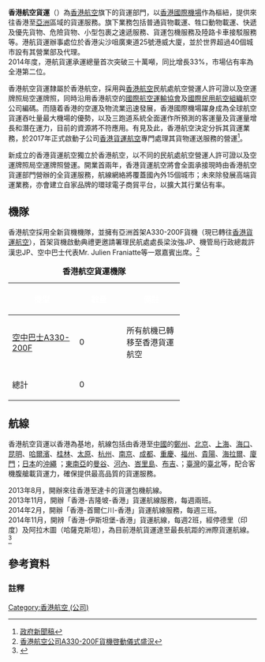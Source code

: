 {{distinguish|香港貨運航空}}

{{refimprove|time=2014-03-12T12:22:54+00:00}}
{{Airline infobox
|airline=香港航空貨運<br>Hong Kong Airlines Cargo
<!-- 注释出：|logo=Hong Kong Airlines Logo.svg -->
|logo_size = 250px
|fleet_size = 0（所有機隊已經轉移至[[香港貨運航空|香港貨運航空]]）
|destinations = 30 （包括利用客機腹艙載貨航點）
|IATA = HX
|ICAO = CRK
|callsign = Bauhinia
|company_name =
|parent = {{flagicon|CHN}} [[海航集團|海航集團]]
|founded = 2007年
|key_people = 張逵（總裁）<br>孫劍峰、鍾國頌、萬寧（副總裁）<br>張建軍（貨運總監）
|hubs = {{HKG}} [[香港國際機場|香港國際機場]]
|bases = {{HKG}}
|company_slogan = Fresh + very Hong Kong<br>更年輕、很香港<br>|
|frequent_flyer =
|website = http://www.hkairlinescargo.com
}}
{{香港航空}}
'''香港航空貨運'''（{{lang|en|Hong Kong Airlines Cargo}}）為[[香港航空|香港航空]]旗下的貨運部門，以[[香港國際機場|香港國際機場]]作為樞紐，提供來往香港至[[亞洲|亞洲]]區域的貨運服務。旗下業務包括普通貨物載運、牲口動物載運、快遞及優先貨物、危險貨物、小型包裹之速遞服務、貨運包機服務及陸路卡車接駁服務等。港航貨運辦事處位於香港尖沙咀廣東道25號港威大廈，並於世界超過40個城市設有其營業部及代理。<br>

2014年度，港航貨運承運總量首次突破三十萬噸，同比增長33%，市場佔有率為全港第二位。

香港航空貨運隸屬於香港航空，採用與[[香港航空|香港航空]]民航處航空營運人許可證以及空運牌照局空運牌照，同時沿用香港航空的[[國際航空運輸協會|國際航空運輸協會]]及[[國際民用航空組織|國際民用航空組織]]航空公司編碼。而隨着香港的空運及物流業迅速發展，香港國際機場躍身成為全球航空貨運吞吐量最大機場的優勢，以及三跑道系統全面運作所預測的客運量及貨運量增長和潛在運力，目前的資源將不符應用。有見及此，香港航空決定分拆其貨運業務，於2017年正式啟動子公司[[香港貨運航空|香港貨運航空]]專門處理其貨物運送服務的營運<ref>[http://www.info.gov.hk/gia/general/201704/26/P2017042600938p.htm 政府新聞稿]</ref>。

新成立的香港貨運航空獨立於香港航空，以不同的民航處航空營運人許可證以及空運牌照局空運牌照營運。開業首兩年，香港貨運航空將會全面承接現時由香港航空貨運部門營辦的全貨運服務，航線網絡將覆蓋國內外15個城市；未來除發展高端貨運業務，亦會建立自家品牌的環球電子商貿平台，以擴大其行業佔有率。

== 機隊 ==
香港航空採用全新貨機機隊，並擁有亞洲首架A330-200F貨機（現已轉往[[香港貨運航空|香港貨運航空]]），首架貨機啟動典禮更邀請署理民航處處長梁汝強JP、機管局行政總裁許漢忠JP、空中巴士代表Mr. Julien Franiatte等一眾嘉賓出席。<ref>[https://www.hongkongairlines.com/zh_HK/media/detail?id=10000202993_269# 香港航空公司A330-200F貨機啓動儀式盛況]</ref>
<center>
{| class="toccolours" border="1" cellpadding="3" style="border-collapse:collapse"
|+ '''香港航空貨運機隊'''
|- bgcolor=red
!style="width:120px"|<font style="color:white;">機型
!style="width:80px"|<font style="color:white;">數量
!style="width:100px"|<font style="color:white;">備註
|-
| [[空中巴士A330-200F|空中巴士A330-200F]]
| 0
| 所有航機已轉移至香港貨運航空
|-
! 總計
! 0
! colspan=1|
|}
</center>

== 航線 ==
香港航空貨運以香港為基地，航線包括由香港至[[中國|中國]]的[[鄭州|鄭州]]、[[北京|北京]]、[[上海|上海]]、[[海口|海口]]、[[昆明|昆明]]、[[哈爾濱|哈爾濱]]、[[桂林|桂林]]、[[太原|太原]]、[[杭州|杭州]]、[[南京|南京]]、[[成都|成都]]、[[重慶|重慶]]、[[福州|福州]]、[[貴陽|貴陽]]、[[海拉爾|海拉爾]]、[[廈門|廈門]]；[[日本|日本]]的[[沖繩|沖繩]]
；[[東南亞|東南亞]]的[[曼谷|曼谷]]、[[河內|河內]]、[[峇里島|峇里島]]、[[布吉市|布吉]]、；[[臺灣|臺灣]]的[[臺北|臺北]]等，配合客機腹艙載貨運力，確保提供最高品質的貨運服務。

2013年8月，開辦來往香港至達卡的貨運包機航線。<br>

2013年11月，開辦「香港-吉隆坡-香港」貨運航線服務，每週兩班。<br>

2014年2月，開辦「香港-首爾仁川-香港」貨運航線服務，每週三班。<br>

2014年11月，開辨「香港-伊斯坦堡-香港」貨運航線，每週2班，經停德里（印度）及阿拉木圖（哈薩克斯坦），為目前港航貨運達至最長航距的洲際貨運航線。<ref>{{Cite web |url=http://www.hkairlinescargo.com/TCN/news!news.action?languageParam.id=10002046657 |title=拓展亞歐貨機航線，布局港航貨運網絡 |access-date=2015-01-24 |archive-url=https://web.archive.org/web/20150128132442/http://www.hkairlinescargo.com/TCN/news!news.action?languageParam.id=10002046657 |archive-date=2015-01-28 |dead-url=yes }}</ref>

== 參考資料 ==
<references/>
=== 註釋 ===
<references group="note" />

{{香港航空公司}}
{{中國航空公司}}
{{海航航空}}
[[Category:香港航空_(公司)|Category:香港航空 (公司)]]